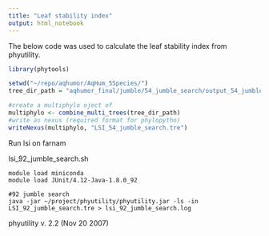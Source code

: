 ```yaml
---
title: "Leaf stability index"
output: html_notebook
---
```


The below code was used to calculate the leaf stability index from phyutility.

```r
library(phytools)

setwd("~/repo/aqhumor/AqHum_5Species/")
tree_dir_path = "aqhumor_final/jumble/54_jumble_search/output_54_jumble_search_processed/outtrees_54_jumble_search_processed/"

#create a multiphylo oject of 
multiphylo <- combine_multi_trees(tree_dir_path)
#write as nexus (required format for phylopytho)
writeNexus(multiphylo, "LSI_54_jumble_search.tre")
```

Run lsi on farnam

lsi_92_jumble_search.sh
```
module load miniconda
module load JUnit/4.12-Java-1.8.0_92

#92 jumble search
java -jar ~/project/phyutility/phyutility.jar -ls -in LSI_92_jumble_search.tre > lsi_92_jumble_search.log

```
phyutility v. 2.2 (Nov 20 2007)

